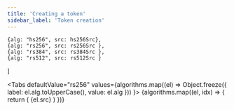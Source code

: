 ```yaml
---
title: 'Creating a token'
sidebar_label: 'Token creation'
---
```




    {alg: "hs256", src: hs256Src},
    {alg: "rs256", src: rs256Src },
    {alg: "rs384", src: rs384Src },
    {alg: "rs512", src: rs512Src }
]

<Tabs
  defaultValue="rs256"
  values={algorithms.map((el) => Object.freeze({
        label: el.alg.toUpperCase(),
        value: el.alg
    }))
  }>
  {algorithms.map((el, idx) => {
      return (
          <TabItem key={idx} value={el.alg}>
            <CodeBlock key={idx} className="language-jsx">
                {el.src}
            </CodeBlock>
        </TabItem>
      )
  })}
</Tabs>